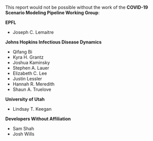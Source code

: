 
This report would not be possible without the work of the **COVID-19 Scenario Modeling Pipeline
Working Group**:

**EPFL**

* Joseph C. Lemaitre

**Johns Hopkins Infectious Disease Dynamics**

* Qifang Bi
* Kyra H. Grantz
* Joshua Kaminsky
* Stephen A. Lauer
* Elizabeth C. Lee
* Justin Lessler
* Hannah R. Meredith
* Shaun A. Truelove

**University of Utah**

* Lindsay T. Keegan

**Developers Without Affiliation**

* Sam Shah
* Josh Wills
